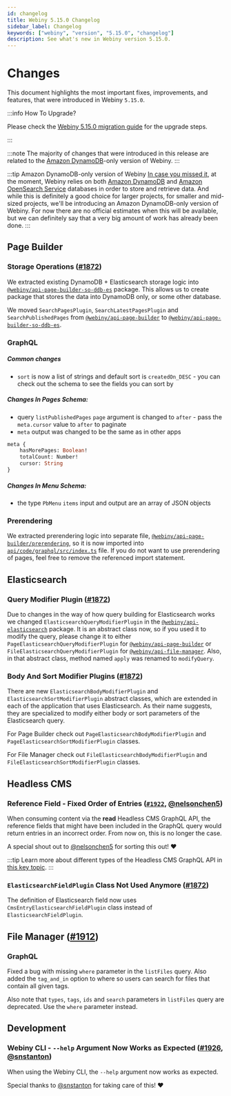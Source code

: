 ```yaml
---
id: changelog
title: Webiny 5.15.0 Changelog
sidebar_label: Changelog
keywords: ["webiny", "version", "5.15.0", "changelog"]
description: See what's new in Webiny version 5.15.0.
---
```


# Changes

This document highlights the most important fixes, improvements, and features, that were introduced in Webiny `5.15.0`.

:::info How To Upgrade?

Please check the [Webiny 5.15.0 migration guide](/docs/release-notes/5.15.0/upgrade-guide) for the upgrade steps.

:::

:::note
The majority of changes that were introduced in this release are related to the [Amazon DynamoDB](https://aws.amazon.com/dynamodb/)-only version of Webiny.
:::

:::tip  Amazon DynamoDB-only version of Webiny
[In case you missed it](/docs/key-topics/cloud-infrastructure/api/introduction), at the moment, Webiny relies on both [Amazon DynamoDB](https://aws.amazon.com/dynamodb/) and [Amazon OpenSearch Service](https://aws.amazon.com/opensearch-service/the-elk-stack/what-is-elasticsearch/) databases in order to store and retrieve data. And while this is definitely a good choice for larger projects, for smaller and mid-sized projects, we'll be introducing an Amazon DynamoDB-only version of Webiny. For now there are no official estimates when this will be available, but we can definitely say that a very big amount of work has already been done.
:::


## Page Builder

### Storage Operations ([#1872](https://github.com/webiny/webiny-js/pull/1872))

We extracted existing DynamoDB + Elasticsearch storage logic into [`@webiny/api-page-builder-so-ddb-es`](https://github.com/webiny/webiny-js/tree/next/packages/api-page-builder-so-ddb-es) package.
This allows us to create package that stores the data into DynamoDB only, or some other database.

We moved `SearchPagesPlugin`, `SearchLatestPagesPlugin` and `SearchPublishedPages` from [`@webiny/api-page-builder`](https://github.com/webiny/webiny-js/tree/next/packages/api-page-builder) to [`@webiny/api-page-builder-so-ddb-es`](https://github.com/webiny/webiny-js/tree/next/packages/api-page-builder-so-ddb-es).

### GraphQL
##### Common changes
* `sort` is now a list of strings and default sort is `createdOn_DESC` - you can check out the schema to see the fields you can sort by

##### Changes In Pages Schema:
* query `listPublishedPages` `page` argument is changed to `after` - pass the `meta.cursor` value to `after` to paginate
* `meta` output was changed to be the same as in other apps
```graphql
meta {
	hasMorePages: Boolean!
	totalCount: Number!
	cursor: String
}

```
##### Changes In Menu Schema:
* the type `PbMenu` `items` input and output are an array of JSON objects


### Prerendering
We extracted prerendering logic into separate file, [`@webiny/api-page-builder/prerendering`](https://github.com/webiny/webiny-js/tree/next/packages/api-page-builder/src/prerendering), so it is now imported into [`api/code/graphql/src/index.ts`](https://github.com/webiny/webiny-js/blob/next/packages/cwp-template-aws/template/api/code/graphql/src/index.ts#L11) file. If you do not want to use prerendering of pages, feel free to remove the referenced import statement.


## Elasticsearch

### Query Modifier Plugin ([#1872](https://github.com/webiny/webiny-js/pull/1872))
Due to changes in the way of how query building for Elasticsearch works we changed `ElasticsearchQueryModifierPlugin` in the [`@webiny/api-elasticsearch`](https://github.com/webiny/webiny-js/tree/next/packages/api-elasticsearch) package.
It is an abstract class now, so if you used it to modify the query, please change it to either `PageElasticsearchQueryModifierPlugin` for [`@webiny/api-page-builder`](https://github.com/webiny/webiny-js/tree/next/packages/api-page-builder) or `FileElasticsearchQueryModifierPlugin` for [`@webiny/api-file-manager`](https://github.com/webiny/webiny-js/tree/next/packages/api-file-manager).
Also, in that abstract class, method named `apply` was renamed to `modifyQuery`.

### Body And Sort Modifier Plugins ([#1872](https://github.com/webiny/webiny-js/pull/1872))

There are new `ElasticsearchBodyModifierPlugin` and `ElasticsearchSortModifierPlugin` abstract classes, which are extended in each of the application that uses Elasticsearch. As their name suggests, they are specialized to modify either body or sort parameters of the Elasticsearch query.

For Page Builder check out `PageElasticsearchBodyModifierPlugin` and `PageElasticsearchSortModifierPlugin` classes.

For File Manager check out  `FileElasticsearchBodyModifierPlugin` and `FileElasticsearchSortModifierPlugin` classes.


## Headless CMS

### Reference Field - Fixed Order of Entries ([`#1922`](https://github.com/webiny/webiny-js/pull/1922), [@nelsonchen5](https://github.com/nelsonchen5))

When consuming content via the **read** Headless CMS GraphQL API, the reference fields that might have been included in the GraphQL query would return entries in an incorrect order. From now on, this is no longer the case.

A special shout out to [@nelsonchen5](https://github.com/nelsonchen5) for sorting this out! ❤️

:::tip
Learn more about different types of the Headless CMS GraphQL API in [this key topic](/docs/key-topics/webiny-applications/headless-cms/graphql-api).
:::

### `ElasticsearchFieldPlugin` Class Not Used Anymore ([#1872](https://github.com/webiny/webiny-js/pull/1872))

The definition of Elasticsearch field now uses `CmsEntryElasticsearchFieldPlugin` class instead of `ElasticsearchFieldPlugin`.

## File Manager ([#1912](https://github.com/webiny/webiny-js/pull/1912))

### GraphQL
Fixed a bug with missing `where` parameter in the `listFiles` query. Also added the `tag_and_in` option to where so users can search for files that contain all given tags.

Also note that `types`, `tags`, `ids` and `search` parameters in `listFiles` query are deprecated. Use the `where` parameter instead.

## Development

### Webiny CLI - `--help` Argument Now Works as Expected ([#1926](https://github.com/webiny/webiny-js/pull/1926), [@snstanton](https://github.com/snstanton))

When using the Webiny CLI, the `--help` argument now works as expected.

Special thanks to [@snstanton](https://github.com/snstanton) for taking care of this! ️️❤️
